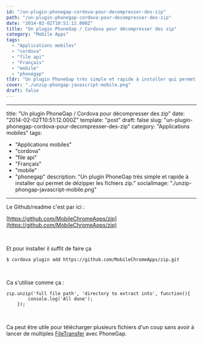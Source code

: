 ```yaml
---
id: "/un-plugin-phonegap-cordova-pour-decompresser-des-zip"
path: "/un-plugin-phonegap-cordova-pour-decompresser-des-zip"
date: "2014-02-02T10:51:12.000Z"
title: "Un plugin PhoneGap / Cordova pour décompresser des zip"
category: "Mobile Apps"
tags: 
  - "Applications mobiles"
  - "cordova"
  - "file api"
  - "Français"
  - "mobile"
  - "phonegap"
tldr: "Un plugin PhoneGap très simple et rapide à installer qui permet de dézipper les fichiers zip."
cover: "./unzip-phongap-javascript-mobile.png"
draft: false
---
```


---
title: "Un plugin PhoneGap / Cordova pour décompresser des zip"
date: "2014-02-02T10:51:12.000Z"
template: "post"
draft: false
slug: "un-plugin-phonegap-cordova-pour-decompresser-des-zip"
category: "Applications mobiles"
tags: 
  - "Applications mobiles"
  - "cordova"
  - "file api"
  - "Français"
  - "mobile"
  - "phonegap"
description: "Un plugin PhoneGap très simple et rapide à installer qui permet de dézipper les fichiers zip."
socialImage: "./unzip-phongap-javascript-mobile.png"
---

Le Github/readme c'est par ici :

[https://github.com/MobileChromeApps/zip](https://github.com/MobileChromeApps/zip)

 

Et pour installer il suffit de faire ça

```
$ cordova plugin add https://github.com/MobileChromeApps/zip.git
```

 

Ca s'utilise comme ça :

```
zip.unzip('full file path', 'directory to extract into', function(){
        console.log('All done');
    });
```

 

Ca peut être utile pour télécharger plusieurs fichiers d'un coup sans avoir à lancer de multiples [FileTransfer](http://docs.phonegap.com/en/1.0.0/phonegap_file_file.md.html#FileTransfer) avec PhoneGap.
